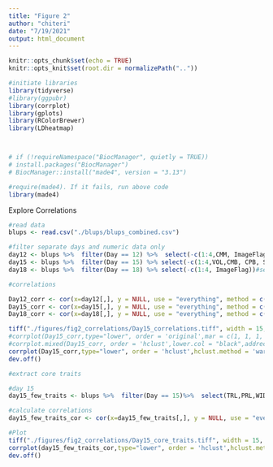 ```yaml
---
title: "Figure 2"
author: "chiteri"
date: "7/19/2021"
output: html_document
---
```


```r
knitr::opts_chunk$set(echo = TRUE)
knitr::opts_knit$set(root.dir = normalizePath(".."))
```



```r
#initiate libraries
library(tidyverse)
#library(ggpubr)
library(corrplot)
library(gplots)
library(RColorBrewer)
library(LDheatmap)



# if (!requireNamespace("BiocManager", quietly = TRUE))
# install.packages("BiocManager")
# BiocManager::install("made4", version = "3.13")

#require(made4). If it fails, run above code
library(made4)

```


###############################################################################
############################# Explore Correlations ############################
###############################################################################

```r
#read data
blups <- read.csv("./blups/blups_combined.csv")

#filter separate days and numeric data only
day12 <- blups %>%  filter(Day == 12) %>%  select(-c(1:4,CMM, ImageFlag,TRL_GR, SDW, RDW, TDW, RSR)) #remove CMM, ImageFlag because they have no variance
day15 <- blups %>%  filter(Day == 15) %>% select(-c(1:4,VOL,CMB, CPB, SDW, RDW, TDW, RSR)) #seed weight- has question marks. #Seed_size is character
day18 <- blups %>%  filter(Day == 18) %>% select(-c(1:4, ImageFlag))#seed weight- has question marks. #Seed_size is character

```

```r
#correlations

Day12_corr <- cor(x=day12[,], y = NULL, use = "everything", method = c("pearson"))
Day15_corr <- cor(x=day15[,], y = NULL, use = "everything", method = c("pearson"))
Day18_corr <- cor(x=day18[,], y = NULL, use = "everything", method = c("pearson"))

```



```r

tiff("./figures/fig2_correlations/Day15_correlations.tiff", width = 15, height = 14, units = 'in', res = 150)
#corrplot(Day15_corr,type="lower", order = 'original',mar = c(1, 1, 1, 1))
#corrplot.mixed(Day15_corr, order = 'hclust',lower.col = "black",addrect = 2,tl.srt=45)
corrplot(Day15_corr,type="lower", order = 'hclust',hclust.method = 'ward.D')
dev.off()

```

```r
#extract core traits

#day 15
day15_few_traits <- blups %>%  filter(Day == 15)%>%  select(TRL,PRL,WID,CVA,LRB,LRA, SOL2,LED,RHZO,TRLUpper,NWA,SurfaceArea,DIA,DEP, TRL_GR)

#calculate correlations
day15_few_traits_cor <- cor(x=day15_few_traits[,], y = NULL, use = "everything", method = c("pearson"))

#Plot
tiff("./figures/fig2_correlations/Day15_core_traits.tiff", width = 15, height = 14, units = 'in', res = 150)
corrplot(day15_few_traits_cor,type="lower", order = 'hclust',hclust.method = 'ward.D')
dev.off()


```











